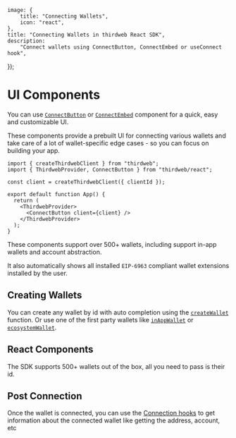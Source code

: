 
	image: {
		title: "Connecting Wallets",
		icon: "react",
	},
	title: "Connecting Wallets in thirdweb React SDK",
	description:
		"Connect wallets using ConnectButton, ConnectEmbed or useConnect hook",
});

# UI Components

You can use [`ConnectButton`](/react/v5/ConnectButton) or [`ConnectEmbed`](/react/v5/ConnectEmbed) component for a quick, easy and customizable UI.

These components provide a prebuilt UI for connecting various wallets and take care of a lot of wallet-specific edge cases - so you can focus on building your app.

```tsx
import { createThirdwebClient } from "thirdweb";
import { ThirdwebProvider, ConnectButton } from "thirdweb/react";

const client = createThirdwebClient({ clientId });
 
export default function App() {
  return (
    <ThirdwebProvider>
      <ConnectButton client={client} />
    </ThirdwebProvider>
  );
}
```

These components support over 500+ wallets, including support in-app wallets and account abstraction.

It also automatically shows all installed `EIP-6963` compliant wallet extensions installed by the user.

## Creating Wallets

You can create any wallet by id with auto completion using the [`createWallet`](/references/typescript/v5/createWallet) function. Or use one of the first party wallets like [`inAppWallet`](/references/typescript/v5/inAppWallet) or [`ecosystemWallet`](/references/typescript/v5/ecosystemWallet).

<Stack>
<ArticleIconCard
	title="inAppWallet"
	icon={TypeScriptIcon}
	href="/references/typescript/v5/inAppWallet"
	description="Create an in app wallet"
/>

<ArticleIconCard
	title="ecosystemWallet"
	icon={TypeScriptIcon}
	href="/references/typescript/v5/ecosystemWallet"
	description="Create an ecosystem wallet"
/>

<ArticleIconCard
	title="createWallet"
	icon={TypeScriptIcon}
	href="/references/typescript/v5/createWallet"
	description="Create any external wallet by id with auto completion"
/>
</Stack>

## React Components

<Stack>

<ArticleIconCard
	title="ThirdwebProvider"
	icon={ReactIcon}
	href="/references/typescript/v5/ThirdwebProvider"
	description="Provider for the maintaining wallet state"
/>

<ArticleIconCard
	title="ConnectButton"
	icon={ReactIcon}
	href="/references/typescript/v5/ConnectButton"
	description="All in one button with connected state"
/>

<ArticleIconCard
	title="ConnectEmbed"
	icon={ReactIcon}
	href="/references/typescript/v5/ConnectEmbed"
	description="Standalone connect component"
/>

<ArticleIconCard
	title="AutoConnect"
	icon={ReactIcon}
	href="/references/typescript/v5/AutoConnect"
	description="Automatically connect to the wallet that the user last connected"
/>

</Stack>

The SDK supports 500+ wallets out of the box, all you need to pass is their id.

<Stack>

<ArticleIconCard
	title="Supported Wallets"
	icon={ComponentIcon}
	href="/connect/external-wallets"
	description="See all 500+ wallets supported by the Connect SDK"
/>

</Stack>

## Post Connection

Once the wallet is connected, you can use the [Connection hooks](/react/v5/connecting-wallets/hooks) to get information about the connected wallet like getting the address, account, etc

